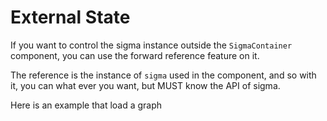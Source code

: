 
# External State

If you want to control the sigma instance outside the `SigmaContainer` component,
you can use the forward reference feature on it.

The reference is the instance of `sigma` used in the component,
and so with it, you can what ever you want, but MUST know the API of sigma.

Here is an example that load a graph

<CodePreview code={ExternalStateSource} title="External state">
  <ExternalState />
</CodePreview>
